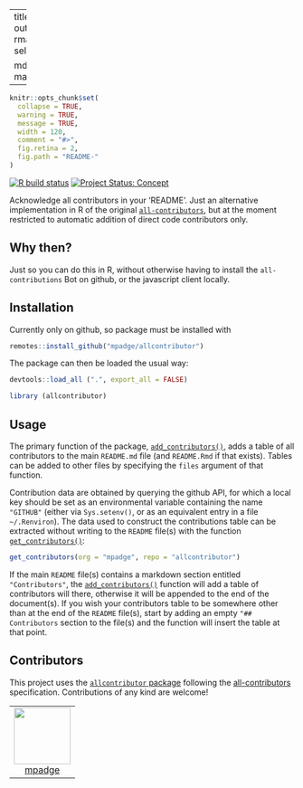 
---
title: "allcontributor"
output:
  rmarkdown::html_vignette:
    self_contained: no

  md_document:
    variant: markdown_github
---

<!-- README.md is generated from README.Rmd. Please edit that file -->

```r
knitr::opts_chunk$set(
  collapse = TRUE,
  warning = TRUE,
  message = TRUE,
  width = 120,
  comment = "#>",
  fig.retina = 2,
  fig.path = "README-"
)
```

<!-- badges: start -->

[![R build
status](https://github.com/mpadge/allcontributor/workflows/R-CMD-check/badge.svg)](https://github.com/mpadge/allcontributor/actions?query=workflow%3AR-CMD-check)
[![Project Status:
Concept](https://www.repostatus.org/badges/latest/concept.svg)](https://www.repostatus.org/#concept)
<!-- badges: end -->

Acknowledge all contributors in your 'README'. Just an alternative
implementation in R of the original
[`all-contributors`](https://github.com/all-contributors/all-contributors), but
at the moment restricted to automatic addition of direct code contributors
only.

## Why then?

Just so you can do this in R, without otherwise having to install the
`all-contributions` Bot on github, or the javascript client locally.

## Installation

Currently only on github, so package must be installed with

```r
remotes::install_github("mpadge/allcontributor")
```

The package can then be loaded the usual way:
```r
devtools::load_all (".", export_all = FALSE)
```
```r
library (allcontributor)
```

## Usage

The primary function of the package,
[`add_contributors()`](https://mpadge.github.io/allcontributor/reference/add_contributors.html),
adds a table of all contributors to the main `README.md` file (and `README.Rmd`
if that exists). Tables can be added to other files by specifying the `files`
argument of that function.

Contribution data are obtained by querying the github API, for which a local
key should be set as an environmental variable containing the name `"GITHUB"`
(either via `Sys.setenv()`, or as an equivalent entry in a file `~/.Renviron`).
The data used to construct the contributions table can be extracted without
writing to the `README` file(s) with the function
[`get_contributors()`](https://mpadge.github.io/allcontributor/reference/get_contributors.html):

```r
get_contributors(org = "mpadge", repo = "allcontributor")
```


If the main `README` file(s) contains a markdown section entitled
`"Contributors"`, the 
[`add_contributors()`](https://mpadge.github.io/allcontributor/reference/add_contributors.html)
function will add a table of contributors will there, otherwise it will be
appended to the end of the document(s). If you wish your contributors table to
be somewhere other than at the end of the `README` file(s), start by adding an
empty `"## Contributors` section to the file(s) and the function will insert
the table at that point.


## Contributors

<!-- ALL-CONTRIBUTORS-LIST:START - Do not remove or modify this section -->
<!-- prettier-ignore-start -->
<!-- markdownlint-disable -->

This project uses the [`allcontributor` package](https://github.com/mpadge/allcontributor) following the [all-contributors](https://allcontributors.org) specification. Contributions of any kind are welcome!

<table>

<tr>
<td align="center">
<a href="https://github.com/mpadge">
<img src="https://avatars1.githubusercontent.com/u/6697851?v=4" width="100px;" alt=""/>
</a><br>
<a href="https://github.com/mpadge/allcontributor/commits?author=mpadge">mpadge</a>
</td>
</tr>

</table>

<!-- markdownlint-enable -->
<!-- prettier-ignore-end -->
<!-- ALL-CONTRIBUTORS-LIST:END -->


